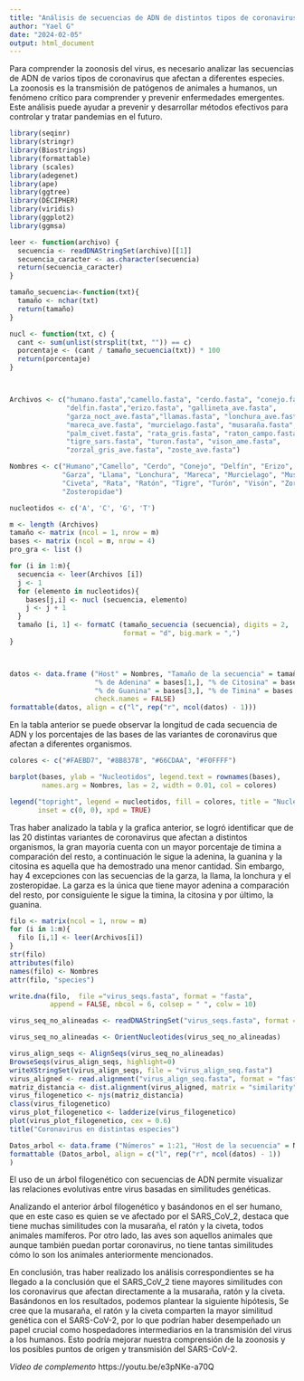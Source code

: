 ---
title: "Análisis de secuencias de ADN de distintos tipos de coronavirus que afectan a diferentes especies con el fin de explicar la zoonosis del virus."
author: "Yael G"
date: "2024-02-05"
output: html_document
---

Para comprender la zoonosis del virus, es necesario analizar las secuencias de ADN de varios tipos de coronavirus que afectan a diferentes especies. La zoonosis es la transmisión de patógenos de animales a humanos, un fenómeno crítico para comprender y prevenir enfermedades emergentes. Este análisis puede ayudar a prevenir y desarrollar métodos efectivos para controlar y tratar pandemias en el futuro.


```{r}
library(seqinr)
library(stringr)
library(Biostrings)
library(formattable)
library (scales)
library(adegenet)
library(ape)
library(ggtree)
library(DECIPHER)
library(viridis)
library(ggplot2)
library(ggmsa)

leer <- function(archivo) {
  secuencia <- readDNAStringSet(archivo)[[1]]
  secuencia_caracter <- as.character(secuencia)
  return(secuencia_caracter)
}

tamaño_secuencia<-function(txt){
  tamaño <- nchar(txt)
  return(tamaño)
}

nucl <- function(txt, c) {
  cant <- sum(unlist(strsplit(txt, "")) == c)
  porcentaje <- (cant / tamaño_secuencia(txt)) * 100
  return(porcentaje)
}



Archivos <- c("humano.fasta","camello.fasta", "cerdo.fasta", "conejo.fasta", 
              "delfin.fasta","erizo.fasta", "gallineta_ave.fasta", 
              "garza_noct_ave.fasta","llamas.fasta", "lonchura_ave.fasta", 
              "mareca_ave.fasta", "murcielago.fasta", "musaraña.fasta", 
              "palm_civet.fasta", "rata_gris.fasta", "raton_campo.fasta", 
              "tigre_sars.fasta", "turon.fasta", "vison_ame.fasta", 
              "zorzal_gris_ave.fasta", "zoste_ave.fasta")

Nombres <- c("Humano","Camello", "Cerdo", "Conejo", "Delfín", "Erizo", "Gallineta", 
             "Garza", "Llama", "Lonchura", "Mareca", "Murcielago", "Musaraña", 
             "Civeta", "Rata", "Ratón", "Tigre", "Turón", "Visón", "Zorzal", 
             "Zosteropidae")

nucleotidos <- c('A', 'C', 'G', 'T')

m <- length (Archivos)
tamaño <- matrix (ncol = 1, nrow = m)
bases <- matrix (ncol = m, nrow = 4)
pro_gra <- list ()

for (i in 1:m){
  secuencia <- leer(Archivos [i])
  j <- 1
  for (elemento in nucleotidos){
    bases[j,i] <- nucl (secuencia, elemento)
    j <- j + 1
  }
  tamaño [i, 1] <- formatC (tamaño_secuencia (secuencia), digits = 2, 
                            format = "d", big.mark = ",")
}



datos <- data.frame ("Host" = Nombres, "Tamaño de la secuencia" = tamaño, 
                     "% de Adenina" = bases[1,], "% de Citosina" = bases[2,], 
                     "% de Guanina" = bases[3,], "% de Timina" = bases [4,],
                     check.names = FALSE)
formattable(datos, align = c("l", rep("r", ncol(datos) - 1)))

```
En la tabla anterior se puede observar la longitud de cada secuencia de ADN y los porcentajes de las bases de las variantes de coronavirus que afectan a diferentes organismos. 



```{r}

colores <- c("#FAEBD7", "#8B8378", "#66CDAA", "#F0FFFF")

barplot(bases, ylab = "Nucleotidos", legend.text = rownames(bases), 
        names.arg = Nombres, las = 2, width = 0.01, col = colores)

legend("topright", legend = nucleotidos, fill = colores, title = "Nucleótidos",
       inset = c(0, 0), xpd = TRUE)


```

Tras haber analizado la tabla y la grafica anterior, se logró identificar que de las 20 distintas variantes de coronavirus que afectan a distintos organismos, la gran mayoría cuenta con un mayor porcentaje de timina a comparación del resto, a continuación le sigue la adenina, la guanina y la citosina es aquella que ha demostrado una menor cantidad. 
Sin embargo, hay 4 excepciones con las secuencias de la garza, la llama, la lonchura y el zosteropidae. La garza es la única que tiene mayor adenina a comparación del resto, por consiguiente le sigue la timina, la citosina y por último, la guanina. 

```{r}
filo <- matrix(ncol = 1, nrow = m)
for (i in 1:m){
  filo [i,1] <- leer(Archivos[i])
}
str(filo)
attributes(filo)
names(filo) <- Nombres
attr(filo, "species")

write.dna(filo,  file ="virus_seqs.fasta", format = "fasta", 
          append = FALSE, nbcol = 6, colsep = " ", colw = 10)

virus_seq_no_alineadas <- readDNAStringSet("virus_seqs.fasta", format = "fasta")

virus_seq_no_alineadas <- OrientNucleotides(virus_seq_no_alineadas)

virus_align_seqs <- AlignSeqs(virus_seq_no_alineadas)
BrowseSeqs(virus_align_seqs, highlight=0)
writeXStringSet(virus_align_seqs, file = "virus_align_seq.fasta")
virus_aligned <- read.alignment("virus_align_seq.fasta", format = "fasta") 
matriz_distancia <- dist.alignment(virus_aligned, matrix = "similarity")
virus_filogenetico <- njs(matriz_distancia)
class(virus_filogenetico)
virus_plot_filogenetico <- ladderize(virus_filogenetico)
plot(virus_plot_filogenetico, cex = 0.6)
title("Coronavirus en distintas especies")

```

```{r}
Datos_arbol <- data.frame ("Números" = 1:21, "Host de la secuencia" = Nombres, check.names = FALSE)
formattable (Datos_arbol, align = c("l", rep("r", ncol(datos) - 1))
)

```

El uso de un árbol filogenético con secuencias de ADN permite visualizar las relaciones evolutivas entre virus basadas en similitudes genéticas. 

Analizando el anterior árbol filogenético y basándonos en el ser humano, que en este caso es quien se ve afectado por el SARS_CoV_2, destaca que tiene muchas similitudes con la musaraña, el ratón y la civeta, todos animales mamíferos.  Por otro lado, las aves son aquellos animales que aunque también puedan portar coronavirus, no tiene tantas similitudes cómo lo son los animales anteriormente mencionados. 

En conclusión, tras haber realizado los análisis correspondientes se ha llegado a la conclusión que el SARS_CoV_2 tiene mayores similitudes con los coronavirus que afectan directamente a la musaraña, ratón y la civeta. Basándonos en los resultados, podemos plantear la siguiente hipótesis, Se cree que la musaraña, el ratón y la civeta comparten la mayor similitud genética con el SARS-CoV-2, por lo que podrían haber desempeñado un papel crucial como hospedadores intermediarios en la transmisión del virus a los humanos. Esto podría mejorar nuestra comprensión de la zoonosis y los posibles puntos de origen y transmisión del SARS-CoV-2.



*Video de complemento*
https://youtu.be/e3pNKe-a70Q

